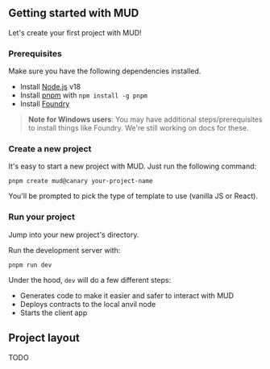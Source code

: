 ## Getting started with MUD

Let's create your first project with MUD!

### Prerequisites

Make sure you have the following dependencies installed.

- Install [Node.js](https://nodejs.org/en/download/) v18
- Install [pnpm](https://pnpm.io/installation#using-npm) with `npm install -g pnpm`
- Install [Foundry](https://book.getfoundry.sh/getting-started/installation)

> **Note for Windows users**: You may have additional steps/prerequisites to install things like Foundry. We're still working on docs for these.

### Create a new project

It's easy to start a new project with MUD. Just run the following command:

```
pnpm create mud@canary your-project-name
```

You'll be prompted to pick the type of template to use (vanilla JS or React).

### Run your project

Jump into your new project's directory.

Run the development server with:

```
pnpm run dev
```

Under the hood, `dev` will do a few different steps:

- Generates code to make it easier and safer to interact with MUD
- Deploys contracts to the local anvil node
- Starts the client app

## Project layout

TODO
